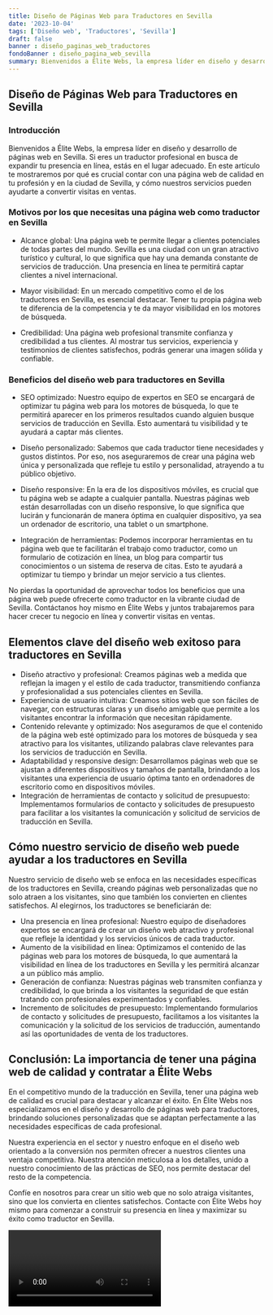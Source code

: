 ```yaml
---
title: Diseño de Páginas Web para Traductores en Sevilla
date: '2023-10-04'
tags: ['Diseño web', 'Traductores', 'Sevilla']
draft: false
banner : diseño_paginas_web_traductores
fondoBanner : diseño_pagina_web_sevilla
summary: Bienvenidos a Élite Webs, la empresa líder en diseño y desarrollo de páginas web en Sevilla. Si eres un traductor profesional en busca de expandir tu presencia en línea, estás en el lugar adecuado. En este artículo te mostraremos por qué es crucial contar con una página web de calidad en tu profesión y en la ciudad de Sevilla, y cómo nuestros servicios pueden ayudarte a convertir visitas en ventas.
---
```


## Diseño de Páginas Web para Traductores en Sevilla

### Introducción

Bienvenidos a Élite Webs, la empresa líder en diseño y desarrollo de páginas web en Sevilla. Si eres un traductor profesional en busca de expandir tu presencia en línea, estás en el lugar adecuado. En este artículo te mostraremos por qué es crucial contar con una página web de calidad en tu profesión y en la ciudad de Sevilla, y cómo nuestros servicios pueden ayudarte a convertir visitas en ventas.

### Motivos por los que necesitas una página web como traductor en Sevilla

- Alcance global: Una página web te permite llegar a clientes potenciales de todas partes del mundo. Sevilla es una ciudad con un gran atractivo turístico y cultural, lo que significa que hay una demanda constante de servicios de traducción. Una presencia en línea te permitirá captar clientes a nivel internacional.

- Mayor visibilidad: En un mercado competitivo como el de los traductores en Sevilla, es esencial destacar. Tener tu propia página web te diferencia de la competencia y te da mayor visibilidad en los motores de búsqueda.

- Credibilidad: Una página web profesional transmite confianza y credibilidad a tus clientes. Al mostrar tus servicios, experiencia y testimonios de clientes satisfechos, podrás generar una imagen sólida y confiable.

### Beneficios del diseño web para traductores en Sevilla

- SEO optimizado: Nuestro equipo de expertos en SEO se encargará de optimizar tu página web para los motores de búsqueda, lo que te permitirá aparecer en los primeros resultados cuando alguien busque servicios de traducción en Sevilla. Esto aumentará tu visibilidad y te ayudará a captar más clientes.

- Diseño personalizado: Sabemos que cada traductor tiene necesidades y gustos distintos. Por eso, nos aseguraremos de crear una página web única y personalizada que refleje tu estilo y personalidad, atrayendo a tu público objetivo.

- Diseño responsive: En la era de los dispositivos móviles, es crucial que tu página web se adapte a cualquier pantalla. Nuestras páginas web están desarrolladas con un diseño responsive, lo que significa que lucirán y funcionarán de manera óptima en cualquier dispositivo, ya sea un ordenador de escritorio, una tablet o un smartphone.

- Integración de herramientas: Podemos incorporar herramientas en tu página web que te facilitarán el trabajo como traductor, como un formulario de cotización en línea, un blog para compartir tus conocimientos o un sistema de reserva de citas. Esto te ayudará a optimizar tu tiempo y brindar un mejor servicio a tus clientes.

No pierdas la oportunidad de aprovechar todos los beneficios que una página web puede ofrecerte como traductor en la vibrante ciudad de Sevilla. Contáctanos hoy mismo en Élite Webs y juntos trabajaremos para hacer crecer tu negocio en línea y convertir visitas en ventas.

<GifSeo />

<Cta />

## Elementos clave del diseño web exitoso para traductores en Sevilla

- Diseño atractivo y profesional: Creamos páginas web a medida que reflejan la imagen y el estilo de cada traductor, transmitiendo confianza y profesionalidad a sus potenciales clientes en Sevilla.
- Experiencia de usuario intuitiva: Creamos sitios web que son fáciles de navegar, con estructuras claras y un diseño amigable que permite a los visitantes encontrar la información que necesitan rápidamente.
- Contenido relevante y optimizado: Nos aseguramos de que el contenido de la página web esté optimizado para los motores de búsqueda y sea atractivo para los visitantes, utilizando palabras clave relevantes para los servicios de traducción en Sevilla.
- Adaptabilidad y responsive design: Desarrollamos páginas web que se ajustan a diferentes dispositivos y tamaños de pantalla, brindando a los visitantes una experiencia de usuario óptima tanto en ordenadores de escritorio como en dispositivos móviles.
- Integración de herramientas de contacto y solicitud de presupuesto: Implementamos formularios de contacto y solicitudes de presupuesto para facilitar a los visitantes la comunicación y solicitud de servicios de traducción en Sevilla.

## Cómo nuestro servicio de diseño web puede ayudar a los traductores en Sevilla

Nuestro servicio de diseño web se enfoca en las necesidades específicas de los traductores en Sevilla, creando páginas web personalizadas que no solo atraen a los visitantes, sino que también los convierten en clientes satisfechos. Al elegirnos, los traductores se beneficiarán de:

- Una presencia en línea profesional: Nuestro equipo de diseñadores expertos se encargará de crear un diseño web atractivo y profesional que refleje la identidad y los servicios únicos de cada traductor.
- Aumento de la visibilidad en línea: Optimizamos el contenido de las páginas web para los motores de búsqueda, lo que aumentará la visibilidad en línea de los traductores en Sevilla y les permitirá alcanzar a un público más amplio.
- Generación de confianza: Nuestras páginas web transmiten confianza y credibilidad, lo que brinda a los visitantes la seguridad de que están tratando con profesionales experimentados y confiables.
- Incremento de solicitudes de presupuesto: Implementando formularios de contacto y solicitudes de presupuesto, facilitamos a los visitantes la comunicación y la solicitud de los servicios de traducción, aumentando así las oportunidades de venta de los traductores.

## Conclusión: La importancia de tener una página web de calidad y contratar a Élite Webs

En el competitivo mundo de la traducción en Sevilla, tener una página web de calidad es crucial para destacar y alcanzar el éxito. En Élite Webs nos especializamos en el diseño y desarrollo de páginas web para traductores, brindando soluciones personalizadas que se adaptan perfectamente a las necesidades específicas de cada profesional.

Nuestra experiencia en el sector y nuestro enfoque en el diseño web orientado a la conversión nos permiten ofrecer a nuestros clientes una ventaja competitiva. Nuestra atención meticulosa a los detalles, unido a nuestro conocimiento de las prácticas de SEO, nos permite destacar del resto de la competencia.

Confíe en nosotros para crear un sitio web que no solo atraiga visitantes, sino que los convierta en clientes satisfechos. Contacte con Élite Webs hoy mismo para comenzar a construir su presencia en línea y maximizar su éxito como traductor en Sevilla.

<Video />

<CtaBot job='Traductores' city='Sevilla'/>

<Gmaps query='Sevilla+españa+maps' />